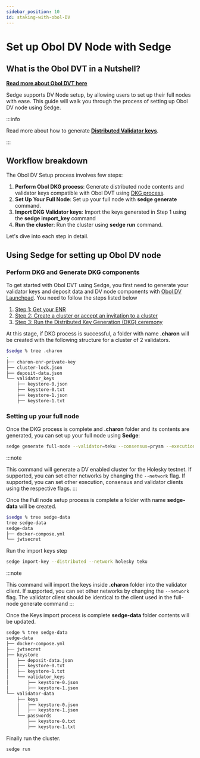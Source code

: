 ```yaml
---
sidebar_position: 10
id: staking-with-obol-DV
---
```



# Set up Obol DV Node with Sedge 

## What is the Obol DVT in a Nutshell?

**[Read more about Obol DVT here](https://dvt.obol.tech/)**

Sedge supports DV Node setup, by allowing users to set up their full nodes with ease. This guide
will walk you through the process of setting up Obol DV node using Sedge.

:::info

Read more about how to generate **[Distributed Validator keys](https://docs.obol.org/docs/next/start/quickstart_group)**.

:::

## Workflow breakdown

The Obol DV Setup process involves few steps:

1. **Perform Obol DKG process**: Generate distributed node contents and validator keys compatible with Obol DVT using [DKG process](https://docs.obol.org/docs/next/start/quickstart_group).
2. **Set Up Your Full Node**: Set up your full node with **sedge generate** command.
3. **Import DKG Validator keys**: Import the keys generated in Step 1 using the **sedge import_key** command
4. **Run the cluster**: Run the cluster using **sedge run** command. 

Let's dive into each step in detail.

## Using Sedge for setting up Obol DV node

### Perform DKG and Generate DKG components

To get started with Obol DVT using Sedge, you first need to generate your validator keys and deposit data and DV node components with [Obol DV Launchpad](https://holesky.launchpad.obol.org/).
You need to follow the steps listed below
1. [Step 1: Get your ENR](https://docs.obol.org/docs/next/start/quickstart_group#step-1-get-your-enr)
2. [Step 2: Create a cluster or accept an invitation to a cluster](https://docs.obol.org/docs/next/start/quickstart_group#step-2-create-a-cluster-or-accept-an-invitation-to-a-cluster)
3. [Step 3: Run the Distributed Key Generation (DKG) ceremony](https://docs.obol.org/docs/next/start/quickstart_group#step-3-run-the-distributed-key-generation-dkg-ceremony)

At this stage, if DKG process is successful, a folder with name **.charon** will be created with the following structure for a cluster of 2 validators.

```bash
$sedge % tree .charon
.
├── charon-enr-private-key
├── cluster-lock.json
├── deposit-data.json
└── validator_keys
    ├── keystore-0.json
    ├── keystore-0.txt
    ├── keystore-1.json
    ├── keystore-1.txt
```

### Setting up your full node

Once the DKG process is complete and **.charon** folder and its contents are generated, you can set up your full node using **Sedge**:

```bash
sedge generate full-node --validator=teku --consensus=prysm --execution=geth --network=holesky --distributed
```

:::note

This command will generate a DV enabled cluster for the Holesky testnet.
If supported, you can set other networks by changing the `--network` flag.
If supported, you can set other execution, consensus and validator clients using the respective flags.
:::

Once the Full node setup process is complete a folder with name **sedge-data** will be created.

```bash
$sedge % tree sedge-data
tree sedge-data                                                                                             
sedge-data
├── docker-compose.yml
└── jwtsecret
```
Run the import keys step

```bash
sedge import-key --distributed --network holesky teku
```

:::note

This command will import the keys inside **.charon** folder into the validator client.
If supported, you can set other networks by changing the `--network` flag.
The validator client should be identical to the client used in the full-node generate command
:::

Once the Keys import process is complete **sedge-data** folder contents will be updated.

```bash
sedge % tree sedge-data                                      
sedge-data
├── docker-compose.yml
├── jwtsecret
├── keystore
│   ├── deposit-data.json
│   ├── keystore-0.txt
│   ├── keystore-1.txt
│   └── validator_keys
│       ├── keystore-0.json
│       ├── keystore-1.json
└── validator-data
    ├── keys
    │   ├── keystore-0.json
    │   ├── keystore-1.json
    └── passwords
        ├── keystore-0.txt
        ├── keystore-1.txt
```

Finally run the cluster.

```bash
sedge run
```